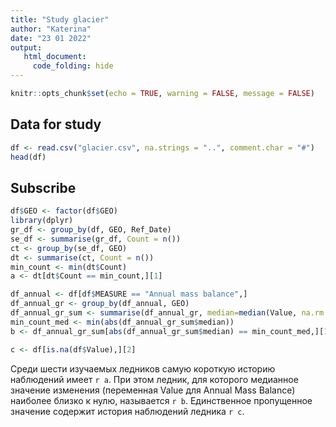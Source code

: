 ```yaml
---
title: "Study glacier"
author: "Katerina"
date: "23 01 2022"
output:
   html_document:
     code_folding: hide
---
```


```r
knitr::opts_chunk$set(echo = TRUE, warning = FALSE, message = FALSE)
```

## Data for study

```r
df <- read.csv("glacier.csv", na.strings = "..", comment.char = "#")
head(df)
```

## Subscribe

```r
df$GEO <- factor(df$GEO)
library(dplyr)
gr_df <- group_by(df, GEO, Ref_Date)
se_df <- summarise(gr_df, Count = n())
ct <- group_by(se_df, GEO)
dt <- summarise(ct, Count = n())
min_count <- min(dt$Count)
a <- dt[dt$Count == min_count,][1]

df_annual <- df[df$MEASURE == "Annual mass balance",]
df_annual_gr <- group_by(df_annual, GEO)
df_annual_gr_sum <- summarise(df_annual_gr, median=median(Value, na.rm = T))
min_count_med <- min(abs(df_annual_gr_sum$median))
b <- df_annual_gr_sum[abs(df_annual_gr_sum$median) == min_count_med,][1]

c <- df[is.na(df$Value),][2]
```

Среди шести изучаемых ледников самую короткую историю наблюдений имеет `r a`. При этом ледник, для которого медианное значение изменения (переменная Value для Annual Mass Balance) наиболее близко к нулю, называется `r b`. Единственное пропущенное значение содержит история наблюдений ледника `r c`. 